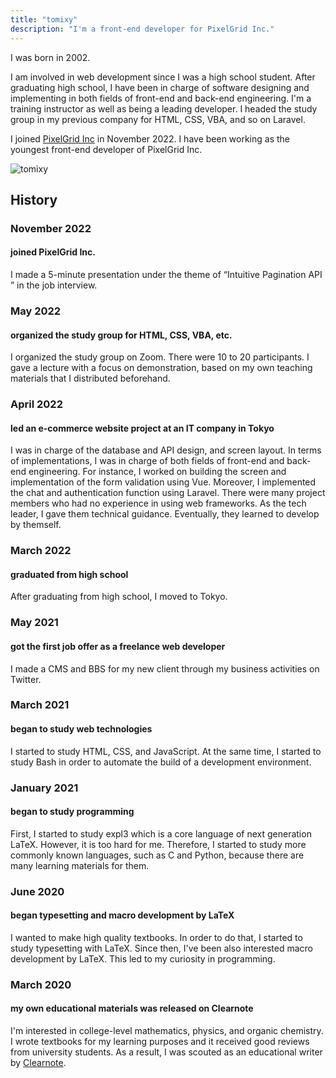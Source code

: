 ```yaml
---
title: "tomixy"
description: "I'm a front-end developer for PixelGrid Inc."
---
```




<Prose>

I was born in 2002.

I am involved in web development since I was a high school student.
After graduating high school, I have been in charge of software designing and implementing in both fields of front-end and back-end engineering.
I'm a training instructor as well as being a leading developer.
I headed the study group in my previous company for HTML, CSS, VBA, and so on Laravel.

I joined [PixelGrid Inc](https://www.pxgrid.com/) in November 2022.
I have been working as the youngest front-end developer of PixelGrid Inc.

<div class="author">
  <Image src={img_tomixy} alt="tomixy" style="max-width: 160px;" />
</div>

</Prose>

<Prose fill={false} grid={false}>

## History

### November 2022

#### joined PixelGrid Inc.

I made a 5-minute presentation under the theme of “Intuitive Pagination API ” in the job interview.

### May 2022

#### organized the study group for HTML, CSS, VBA, etc.

I organized the study group on Zoom. There were 10 to 20 participants.
I gave a lecture with a focus on demonstration, based on my own teaching materials that I distributed beforehand.

### April 2022

#### led an e-commerce website project at an IT company in Tokyo

I was in charge of the database and API design, and screen layout.
In terms of implementations, I was in charge of both fields of front-end and back-end engineering. For instance, I worked on building the screen and implementation of the form validation using Vue. Moreover, I implemented the chat and authentication function using Laravel.
There were many project members who had no experience in using web frameworks. As the tech leader, I gave them technical guidance. Eventually, they learned to develop by themself.

### March 2022

#### graduated from high school

After graduating from high school, I moved to Tokyo.

### May 2021

#### got the first job offer as a freelance web developer

I made a CMS and BBS for my new client through my business activities on Twitter.

### March 2021

#### began to study web technologies

I started to study HTML, CSS, and JavaScript.
At the same time, I started to study Bash in order to automate the build of a development environment.

### January 2021

#### began to study programming

First, I started to study expl3 which is a core language of next generation LaTeX. However, it is too hard for me.
Therefore, I started to study more commonly known languages, such as C and Python, because there are many learning materials for them.

### June 2020

#### began typesetting and macro development by LaTeX

I wanted to make high quality textbooks. In order to do that, I started to study typesetting with LaTeX.
Since then, I've been also interested macro development by LaTeX.
This led to my curiosity in programming.

### March 2020

#### my own educational materials was released on Clearnote

I'm interested in college-level mathematics, physics, and organic chemistry.
I wrote textbooks for my learning purposes and it received good reviews from university students.
As a result, I was scouted as an educational writer by [Clearnote](https://www.clearnotebooks.com/ja/authors/2541851).

</Prose>
